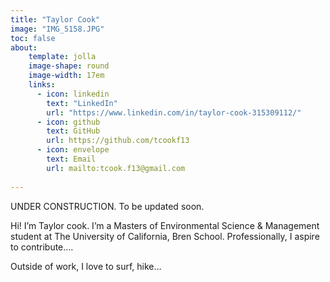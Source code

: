 ```yaml
---
title: "Taylor Cook"
image: "IMG_5158.JPG"
toc: false
about:
    template: jolla
    image-shape: round
    image-width: 17em
    links:
      - icon: linkedin
        text: "LinkedIn"
        url: "https://www.linkedin.com/in/taylor-cook-315309112/"
      - icon: github
        text: GitHub
        url: https://github.com/tcookf13
      - icon: envelope
        text: Email
        url: mailto:tcook.f13@gmail.com
      
---
```

UNDER CONSTRUCTION. To be updated soon. 

Hi! I'm Taylor cook. I'm a Masters of Environmental Science & Management student at The University of California, Bren School. Professionally, I aspire to contribute....

Outside of work, I love to surf, hike... 

